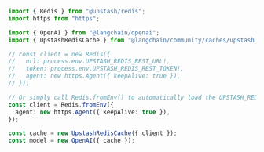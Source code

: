 ```typescript
import { Redis } from "@upstash/redis";
import https from "https";

import { OpenAI } from "@langchain/openai";
import { UpstashRedisCache } from "@langchain/community/caches/upstash_redis";

// const client = new Redis({
//   url: process.env.UPSTASH_REDIS_REST_URL!,
//   token: process.env.UPSTASH_REDIS_REST_TOKEN!,
//   agent: new https.Agent({ keepAlive: true }),
// });

// Or simply call Redis.fromEnv() to automatically load the UPSTASH_REDIS_REST_URL and UPSTASH_REDIS_REST_TOKEN environment variables.
const client = Redis.fromEnv({
  agent: new https.Agent({ keepAlive: true }),
});

const cache = new UpstashRedisCache({ client });
const model = new OpenAI({ cache });
```
